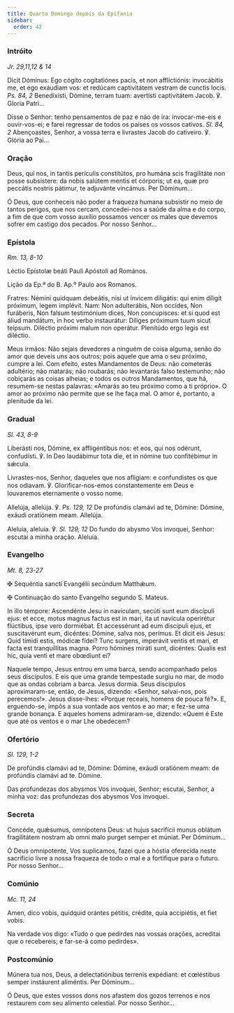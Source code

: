 ```yaml
---
title: Quarto Domingo depois da Epifania
sidebar:
  order: 42
---
```


### Intróito

<em>Jr. 29,11,12 & 14</em>

<div class="side-by-side not-content">

Dicit Dóminus: Ego cógito cogitatiónes pacis, et non afflictiónis: invocábitis me, et ego exáudiam vos: et redúcam captivitátem vestram de cunctis locis. <em>Ps. 84, 2</em> Benedixísti, Dómine, terram tuam: avertísti captivitátem Jacob. ℣. Gloria Patri...

Disse o Senhor: tenho pensamentos de paz e não de ira: invocar-me-eis e ouvir-vos-ei; e farei regressar de todos os países os vossos cativos. <em>Sl. 84, 2</em> Abençoastes, Senhor, a vossa terra e livrastes Jacob do cativeiro. ℣. Glória ao Pai...

</div>

### Oração

<div class="side-by-side not-content">

Deus, qui nos, in tantis perículis constitútos, pro humána scis fragilitáte non posse subsístere: da nobis salútem mentis et córporis; ut ea, quæ pro peccátis nostris pátimur, te adjuvánte vincámus. Per Dóminum...

Ó Deus, que conheceis não poder a fraqueza humana subsistir no meio de tantos perigos, que nos cercam, concedei-nos a saúde da alma e do corpo, a fim de que com vosso auxílio possamos vencer os males que devemos sofrer em castigo dos pecados. Por nosso Senhor...

</div>

### Epístola

<em>Rm. 13, 8-10</em>

<div class="side-by-side not-content">

Léctio Epístolæ beáti Pauli Apóstoli ad Romános.

Lição da Ep.ª do B. Ap.º Paulo aos Romanos.

Fratres: Némini quidquam debeátis, nisi ut ínvicem diligátis: qui enim díligit próximum, legem implévit. Nam: Non adulterábis, Non occídes, Non furáberis, Non falsum testimónium dices, Non concupísces: et si quod est áliud mandátum, in hoc verbo instaurátur: Díliges próximum tuum sicut teípsum. Diléctio próximi malum non operátur. Plenitúdo ergo legis est diléctio.

Meus irmãos: Não sejais devedores a ninguém de coisa alguma, senão do amor que deveis uns aos outros; pois aquele que ama o seu próximo, cumpre a lei. Com efeito, estes Mandamentos de Deus: não cometerás adultério; não matarás; não roubarás; não levantarás falso testemunho; não cobiçarás as coisas alheias; e todos os outros Mandamentos, que há, resumem-se nestas palavras: «Amarás ao teu próximo como a ti próprio». O amor ao próximo não permite que se lhe faça mal. O amor é, portanto, a plenitude da lei.

</div>

### Gradual

<em>Sl. 43, 8-9</em>

<div class="side-by-side not-content">

Liberásti nos, Dómine, ex affligéntibus nos: et eos, qui nos odérunt, confudísti. ℣. In Deo laudábimur tota die, et in nómine tuo confitébimur in sǽcula.

Livrastes-nos, Senhor, daqueles que nos afligiam: e confundistes os que nos odiavam. ℣. Glorificar-nos-emos constantemente em Deus e louvaremos eternamente o vosso nome.

Allelúja, allelúja. ℣. <em>Ps. 129, 12</em> De profúndis clamávi ad te, Dómine: Dómine, exáudi oratiónem meam. Allelúja.

Aleluia, aleluia. ℣. <em>Sl. 129, 12</em> Do fundo do abysmo Vos invoquei, Senhor: escutai a minha oração. Aleluia.

</div>

### Evangelho

<em>Mt. 8, 23-27</em>

<div class="side-by-side not-content">

<span class="cross text-red-500">✠</span> Sequéntia sancti Evangélii secúndum Matthǽum.

<span class="cross text-red-500">✠</span> Continuação do santo Evangelho segundo
S. Mateus.

In illo témpore: Ascendénte Jesu in navículam, secúti sunt eum discípuli ejus: et ecce, motus magnus factus est in mari, ita ut navícula operirétur flúctibus, ipse vero dormiébat. Et accessérunt ad eum discípuli ejus, et suscitavérunt eum, dicéntes: Dómine, salva nos, perímus. Et dicit eis Jesus: Quid tímidi estis, módicæ fídei? Tunc surgens, imperávit ventis et mari, et facta est tranquíllitas magna. Porro hómines miráti sunt, dicéntes: Qualis est hic, quia venti et mare obœdiunt ei?

Naquele tempo, Jesus entrou em uma barca, sendo acompanhado pelos seus discípulos. E eis que uma grande tempestade surgiu no mar, de modo que as ondas cobriam a barca. Jesus dormia. Seus discípulos aproximaram-se, então, de Jesus, dizendo: «Senhor, salvai-nos, pois perecemos!». Jesus disse-lhes: «Porque receais, homens de pouca fé?». E, erguendo-se, impôs a sua vontade aos ventos e ao mar; e fez-se uma grande bonança. E aqueles homens admiraram-se, dizendo: «Quem é Este que até os ventos e o mar Lhe obedecem?

</div>

### Ofertório

<em>Sl. 129, 1-2</em>

<div class="side-by-side not-content">

De profúndis clamávi ad te, Dómine: Dómine, exáudi oratiónem meam: de profúndis clamávi ad te. Dómine.

Das profundezas dos abysmos Vos invoquei, Senhor; escutai, Senhor, a minha voz: das profundezas dos abysmos Vos invoquei.

</div>

### Secreta

<div class="side-by-side not-content">

Concéde, quǽsumus, omnípotens Deus: ut hujus sacrifícii munus oblátum fragilitátem nostram ab omni malo purget semper et múniat. Per Dóminum...

Ó Deus omnipotente, Vos suplicamos, fazei que a hóstia oferecida neste sacrifício livre a nossa fraqueza de todo o mal e a fortifique para o futuro. Por nosso Senhor...

</div>

### Comúnio

<em>Mc. 11, 24</em>

<div class="side-by-side not-content">

Amen, dico vobis, quidquid orántes pétitis, crédite, quia accipiétis, et fiet vobis.

Na verdade vos digo: «Tudo o que pedirdes nas vossas orações, acreditai que o recebereis; e far-se-á como pedirdes».

</div>

### Postcomúnio

<div class="side-by-side not-content">

Múnera tua nos, Deus, a delectatiónibus terrenis expédiant: et cœléstibus semper instáurent aliméntis. Per Dóminum...

Ó Deus, que estes vossos dons nos afastem dos gozos terrenos e nos restaurem com seu alimento celestial. Por nosso Senhor...

</div>

